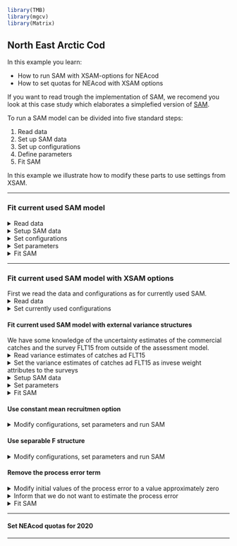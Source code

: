```r
library(TMB)
library(mgcv)
library(Matrix)
```


## **North East Arctic Cod** 
In this example you learn:

* How to run SAM with XSAM-options for NEAcod
* How to set quotas for NEAcod with XSAM options

If you want to read trough the implementation of SAM, we recomend you look at this case study which elaborates a simplefied version of [SAM](https://github.com/skaug/tmb-case-studies/tree/master/SAM).


To run a SAM model can be divided into five standard steps:

1. Read data
2. Set up SAM data
3. Set up configurations
4. Define parameters
5. Fit SAM

In this example we illustrate how to modify these parts to use settings from XSAM.

***
### Fit current used SAM model

<details>  
  <summary>Read data</summary>
```r
  cn<-read.ices("data/NEAcod/cn.dat")
  cw<-read.ices("data/NEAcod/cw.dat")
  dw<-read.ices("data/NEAcod/dw.dat")
  lf<-read.ices("data/NEAcod/lf.dat")
  lw<-read.ices("data/NEAcod/lw.dat")
  mo<-read.ices("data/NEAcod/mo.dat")
  nm<-read.ices("data/NEAcod/nm.dat")
  pf<-read.ices("data/NEAcod/pf.dat")
  pm<-read.ices("data/NEAcod/pm.dat")
  sw<-read.ices("data/NEAcod/sw.dat")
  surveys<-read.ices("data/NEAcod/survey.dat")
```
</details>

<details>  
  <summary>Setup SAM data</summary>
```r
  dat<-setup.sam.data(surveys=surveys,
                      residual.fleet=cn, 
                      prop.mature=mo, 
                      stock.mean.weight=sw, 
                      catch.mean.weight=cw, 
                      dis.mean.weight=dw, 
                      land.mean.weight=lw,
                      prop.f=pf, 
                      prop.m=pm, 
                      natural.mortality=nm, 
                      land.frac=lf)
```
</details>

<details>  
  <summary>Set configurations</summary>
```r
  conf<-loadConf(dat,"scripts/NEAcod/model.cfg", patch=TRUE)
```
</details>

<details>  
  <summary>Set parameters</summary>
```r
  par<-defpar(dat,conf)
```
</details>

<details>  
  <summary>Fit SAM</summary>
```r
  fit<-sam.fit(dat,conf,par)
```
</details>


***

### Fit current used SAM model with XSAM options
First we read the data and configurations as for currently used SAM.
<details>  
  <summary>Read data</summary>
```r
  cn<-read.ices("data/NEAcod/cn.dat")
  cw<-read.ices("data/NEAcod/cw.dat")
  dw<-read.ices("data/NEAcod/dw.dat")
  lf<-read.ices("data/NEAcod/lf.dat")
  lw<-read.ices("data/NEAcod/lw.dat")
  mo<-read.ices("data/NEAcod/mo.dat")
  nm<-read.ices("data/NEAcod/nm.dat")
  pf<-read.ices("data/NEAcod/pf.dat")
  pm<-read.ices("data/NEAcod/pm.dat")
  sw<-read.ices("data/NEAcod/sw.dat")
  surveys<-read.ices("data/NEAcod/survey.dat")
```
</details>

<details>  
  <summary>Set currently used configurations</summary>
```r
  conf<-loadConf(dat,"scripts/NEAcod/model.cfg", patch=TRUE)
```
</details>

#### Fit current used SAM model with external variance structures
We have some knowledge of the uncertainty estimates of the commercial catches and the survey FLT15 from outside of the assessment model. 
<details>  
  <summary>Read variance estimates of catches ad FLT15</summary>
```r
  varC = as.matrix(read.table("data/NEAcod/variances/varCatch.txt", sep = " "))
  varS1 = as.matrix(read.table("data/NEAcod/variances/varFLT15Cod.txt", sep = " "))
```
</details>

<details>  
  <summary>Set the variance estimates of catches ad FLT15 as invese weight attributes to the surveys</summary>
```r
  attributes(cn)$weight = 1/varC
  attributes(surveys[[1]])$weight = 1/varS1
```
</details>

<details>  
  <summary>Setup SAM data</summary>
```r
  dat<-setup.sam.data(surveys=surveys,
                      residual.fleet=cn, 
                      prop.mature=mo, 
                      stock.mean.weight=sw, 
                      catch.mean.weight=cw, 
                      dis.mean.weight=dw, 
                      land.mean.weight=lw,
                      prop.f=pf, 
                      prop.m=pm, 
                      natural.mortality=nm, 
                      land.frac=lf)
```
  <em>Note: The external variance estimates of the catches and FLT15 is now included in `dat$weigth`.</em>
</details>

<details>  
  <summary>Set parameters</summary>
```r
  par<-defpar(dat,conf)
```
</details>

<details>  
  <summary>Fit SAM</summary>
```r
  fit<-sam.fit(dat,conf,par)
```
</details>


#### Use constant mean recruitmen option

<details>  
  <summary>Modify configurations, set parameters and run SAM</summary>
```r
  conf$stockRecruitmentModelCode = 3
  par<-defpar(dat,conf)
  fit<-sam.fit(dat,conf,par)
```
  <em>Note: The function `defpar(dat,conf)` sees that we want to use the mean recruitmen option, and set parameters accordingly. We are also able to select breakpoints were we say that there can be different mean recruitment before and after given years. Such break points can be included in `conf$constRecBreaks`</em>
</details>

#### Use separable F structure

<details>  
  <summary>Modify configurations, set parameters and run SAM</summary>
```r
  conf$corFlag = 3
  par<-defpar(dat,conf)
  fit3<-sam.fit(dat,conf,par)
```
  <em>Note: The function `defpar(dat,conf)` sees that we want to use the separable structure for fishing mortality, and set parameters accordingly.</em>
</details>

#### Remove the process error term

<details>  
  <summary>Modify initial values of the process error to a value approximately zero</summary>
```r
  par$logSdLogN = c(-0.35,-6)
```
</details>

<details>  
  <summary>Inform that we do not want to estimate the process error</summary>
```r
  map = list(logSdLogN = as.factor(c(0,NA)))
```
</details>

<details>  
  <summary>Fit SAM</summary>
```r
  fit<-sam.fit(dat,conf,par,map = map)
```
  <em>Note: The `map` variable informs `sam.fit` that the process error are to be kept to its initial value, which is approximately zero.</em>
</details>





***

#### Set NEAcod quotas for 2020

***




